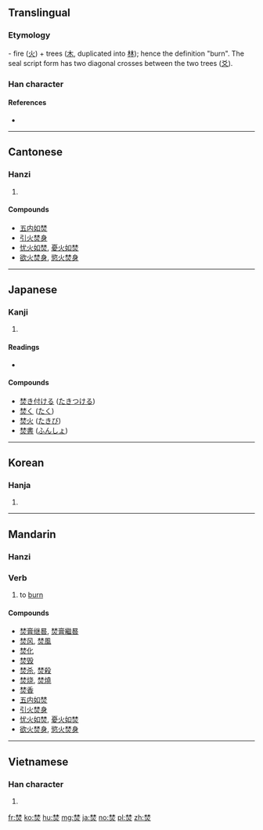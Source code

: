 ==Translingual==

===Etymology===
{{Han etyl}}
{{liushu|i}} - fire ([[火]]) + trees ([[木]], duplicated into [[林]]); hence the definition "burn". The seal script form has two diagonal crosses between the two trees ([[爻]]).

===Han character===
{{Han char|rn=86|rad=火|as=08|sn=12|four=44809|canj=DDF}}

====References====
* {{Han ref|kx=0673.130|dkj=19100|dj=1081.150|hdz=32208.090|uh=711A|ud=28954|bh=B549|bd=46409}}

----

==Cantonese==

===Hanzi===
{{yue-hanzi|jyut=|y=fan4}}

# {{defn|lang=yue|sort=火08}}

====Compounds====

* [[五内如焚]]
* [[引火焚身]]
* [[忧火如焚]], [[憂火如焚]]
* [[欲火焚身]], [[慾火焚身]]

----

==Japanese==

===Kanji===
{{ja-kanji|grade=|rs=火08}}

# {{defn|lang=ja|sort=火08}}

====Readings====
* {{ja-readings|on=[[ふん]] (fun)|kun=[[やく]] (yaku)}}

====Compounds====

* [[焚き付ける]] ([[たきつける]])
* [[焚く]] ([[たく]])
* [[焚火]] ([[たきび]])
* [[焚書]] ([[ふんしょ]])

----

==Korean==

===Hanja===
{{ko-hanja|hangeul=분|eumhun=|rv=bun|mr=pun|y=pun}}

# {{defn|lang=ko|sort=火08}}

----

==Mandarin==

===Hanzi===
{{cmn-hanzi|pin=[[fén]] ([[fen2]])|wg=fen<sup>2</sup>}}

===Verb===
{{cmn-verb|ts|pin=fén|pint=fen2}}

# to [[burn]]

====Compounds====

* [[焚膏继晷]], [[焚膏繼晷]]
* [[焚风]], [[焚風]]
* [[焚化]]
* [[焚毁]]
* [[焚杀]], [[焚殺]]
* [[焚烧]], [[焚燒]]
* [[焚香]]
* [[五内如焚]]
* [[引火焚身]]
* [[忧火如焚]], [[憂火如焚]]
* [[欲火焚身]], [[慾火焚身]]

----

==Vietnamese==

===Han character===
{{vi-hantu|[[phần]], [[phàn]], [[phừng]]|rs=火08}}

# {{defn|lang=vi|sort=火08}}

[[fr:焚]]
[[ko:焚]]
[[hu:焚]]
[[mg:焚]]
[[ja:焚]]
[[no:焚]]
[[pl:焚]]
[[zh:焚]]